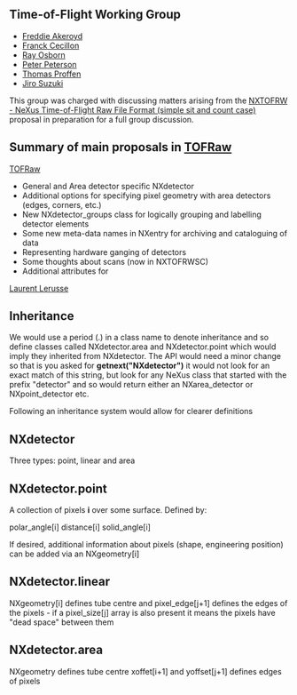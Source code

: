 ==Time-of-Flight Working Group==
*[[User:Freddie Akeroyd|Freddie Akeroyd]]
*[[User:Franck Cecillon|Franck Cecillon]]
*[[User:Ray Osborn|Ray Osborn]]
*[[User:Peter Peterson|Peter Peterson]]
*[[User:Thomas Proffen|Thomas Proffen]]
*[[User:Jiro Suzuki|Jiro Suzuki]]

This group was charged with discussing matters arising from the [[TOFRaw|NXTOFRW  - NeXus Time-of-Flight Raw File Format (simple sit and count case)]] proposal in preparation for a full group discussion.

==Summary of main proposals in [[TOFRaw]]==

[[TOFRaw]] 
* General and Area detector specific NXdetector
* Additional options for specifying pixel geometry with area detectors (edges, corners, etc.) 
* New NXdetector_groups class for logically grouping and labelling detector elements
* Some new meta-data names in NXentry for archiving and cataloguing of data
* Representing hardware ganging of detectors
* Some thoughts about scans (now in NXTOFRWSC)
* Additional attributes for 


[[User:L.lerusse|Laurent Lerusse]]

== Inheritance ==

We would use a period (.) in a class name to denote inheritance and so define classes called NXdetector.area and NXdetector.point which would imply they inherited from NXdetector. The API would need a minor change so that is you asked for '''getnext("NXdetector")''' it would not look for an exact match of this string, but look for any NeXus class that started with the prefix "detector" and so would return either an NXarea_detector or NXpoint_detector etc.

Following an inheritance system would allow for clearer definitions

== NXdetector ==

Three types: point, linear and area

== NXdetector.point ==

A collection of pixels '''i''' over some surface. Defined by:

polar_angle[i]
distance[i]
solid_angle[i]

If desired, additional information about pixels (shape, engineering position) can be added via an NXgeometry[i]

== NXdetector.linear ==
NXgeometry[i] defines tube centre and
pixel_edge[j+1] defines the edges of the pixels - if a pixel_size[j] array is also present it means the pixels have "dead space" between them  

== NXdetector.area ==

NXgeometry defines tube centre
xoffet[i+1] and yoffset[j+1] defines edges of pixels